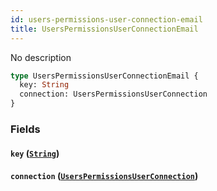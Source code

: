 ```yaml
---
id: users-permissions-user-connection-email
title: UsersPermissionsUserConnectionEmail
---
```


No description

```graphql
type UsersPermissionsUserConnectionEmail {
  key: String
  connection: UsersPermissionsUserConnection
}
```

### Fields

#### `key` ([`String`](/v1/scalars/string))

#### `connection` ([`UsersPermissionsUserConnection`](/v1/objects/users-permissions-user-connection))
